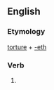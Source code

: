 ==English==

===Etymology===
[[torture]] + [[-eth]]

===Verb===
{{infl|en|verb form}}

# {{archaic third-person singular of|torture}}